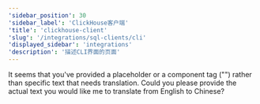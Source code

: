 ```yaml
---
'sidebar_position': 30
'sidebar_label': 'ClickHouse客户端'
'title': 'clickhouse-client'
'slug': '/integrations/sql-clients/cli'
'displayed_sidebar': 'integrations'
'description': '描述CLI界面的页面'
---
```



It seems that you've provided a placeholder or a component tag ("<Content />") rather than specific text that needs translation. Could you please provide the actual text you would like me to translate from English to Chinese?
